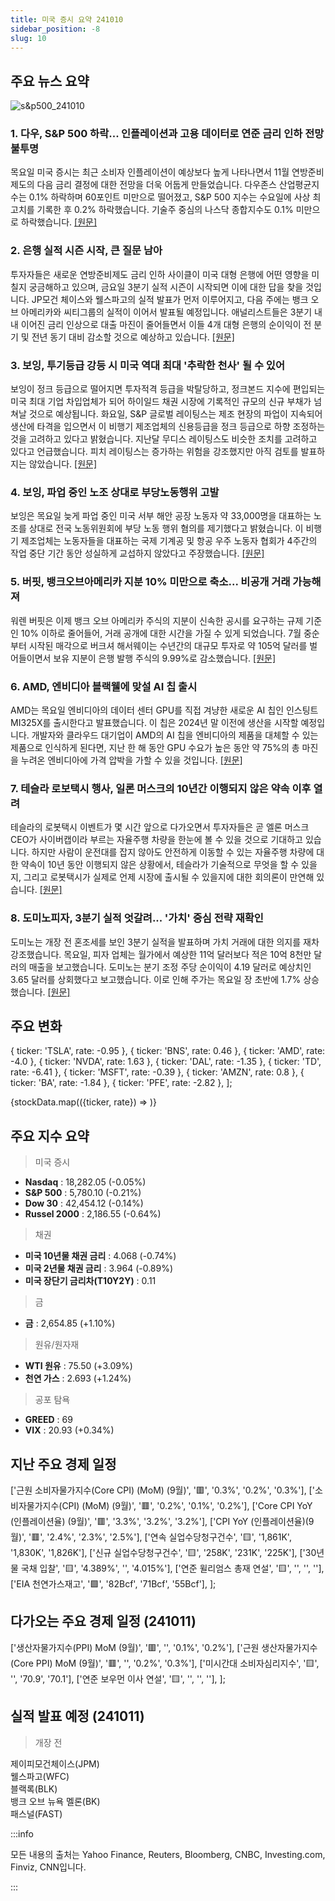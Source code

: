 ```yaml
---
title: 미국 증시 요약 241010
sidebar_position: -8
slug: 10
---
```


## 주요 뉴스 요약

![s&p500_241010](/map/241010.png)

### 1. **다우, S&P 500 하락... 인플레이션과 고용 데이터로 연준 금리 인하 전망 불투명**

목요일 미국 증시는 최근 소비자 인플레이션이 예상보다 높게 나타나면서 11월 연방준비제도의 다음 금리 결정에 대한 전망을 더욱 어둡게 만들었습니다. 다우존스 산업평균지수는 0.1% 하락하며 60포인트 미만으로 떨어졌고, S&P 500 지수는 수요일에 사상 최고치를 기록한 후 0.2% 하락했습니다. 기술주 중심의 나스닥 종합지수도 0.1% 미만으로 하락했습니다. [[원문]](https://finance.yahoo.com/news/live/stock-market-today-dow-sp-500-slip-as-inflation-jobs-data-cloud-fed-rate-cut-picture-161731639.html)

### 2. **은행 실적 시즌 시작, 큰 질문 남아**

투자자들은 새로운 연방준비제도 금리 인하 사이클이 미국 대형 은행에 어떤 영향을 미칠지 궁금해하고 있으며, 금요일 3분기 실적 시즌이 시작되면 이에 대한 답을 찾을 것입니다. JP모건 체이스와 웰스파고의 실적 발표가 먼저 이루어지고, 다음 주에는 뱅크 오브 아메리카와 씨티그룹의 실적이 이어서 발표될 예정입니다. 애널리스트들은 3분기 내내 이어진 금리 인상으로 대출 마진이 줄어들면서 이들 4개 대형 은행의 순이익이 전 분기 및 전년 동기 대비 감소할 것으로 예상하고 있습니다. [[원문]](https://finance.yahoo.com/news/the-big-question-hanging-over-banks-as-earnings-season-starts-080054257.html)

### 3. **보잉, 투기등급 강등 시 미국 역대 최대 '추락한 천사' 될 수 있어**

보잉이 정크 등급으로 떨어지면 투자적격 등급을 박탈당하고, 정크본드 지수에 편입되는 미국 최대 기업 차입업체가 되어 하이일드 채권 시장에 기록적인 규모의 신규 부채가 넘쳐날 것으로 예상됩니다. 화요일, S&P 글로벌 레이팅스는 제조 현장의 파업이 지속되어 생산에 타격을 입으면서 이 비행기 제조업체의 신용등급을 정크 등급으로 하향 조정하는 것을 고려하고 있다고 밝혔습니다. 지난달 무디스 레이팅스도 비슷한 조치를 고려하고 있다고 언급했습니다. 피치 레이팅스는 증가하는 위험을 강조했지만 아직 검토를 발표하지는 않았습니다. [[원문]](https://finance.yahoo.com/news/boeing-biggest-ever-us-fallen-172444217.html)

### 4. **보잉, 파업 중인 노조 상대로 부당노동행위 고발**

보잉은 목요일 늦게 파업 중인 미국 서부 해안 공장 노동자 약 33,000명을 대표하는 노조를 상대로 전국 노동위원회에 부당 노동 행위 혐의를 제기했다고 밝혔습니다. 이 비행기 제조업체는 노동자들을 대표하는 국제 기계공 및 항공 우주 노동자 협회가 4주간의 작업 중단 기간 동안 성실하게 교섭하지 않았다고 주장했습니다. [[원문]](https://finance.yahoo.com/news/boeing-files-unfair-labor-practice-022254897.html)

### 5. **버핏, 뱅크오브아메리카 지분 10% 미만으로 축소... 비공개 거래 가능해져**

워렌 버핏은 이제 뱅크 오브 아메리카 주식의 지분이 신속한 공시를 요구하는 규제 기준인 10% 이하로 줄어들어, 거래 공개에 대한 시간을 가질 수 있게 되었습니다. 7월 중순부터 시작된 매각으로 버크셔 해서웨이는 수년간의 대규모 투자로 약 105억 달러를 벌어들이면서 보유 지분이 은행 발행 주식의 9.99%로 감소했습니다. [[원문]](https://www.bloomberg.com/news/articles/2024-10-10/buffett-cuts-bofa-stake-below-10-letting-him-trade-in-secret?srnd=phx-markets)

### 6. **AMD, 엔비디아 블랙웰에 맞설 AI 칩 출시**

AMD는 목요일 엔비디아의 데이터 센터 GPU를 직접 겨냥한 새로운 AI 칩인 인스팅트 MI325X를 출시한다고 발표했습니다. 이 칩은 2024년 말 이전에 생산을 시작할 예정입니다. 개발자와 클라우드 대기업이 AMD의 AI 칩을 엔비디아의 제품을 대체할 수 있는 제품으로 인식하게 된다면, 지난 한 해 동안 GPU 수요가 높은 동안 약 75%의 총 마진을 누려온 엔비디아에 가격 압박을 가할 수 있을 것입니다. [[원문]](https://www.cnbc.com/2024/10/10/amd-launches-mi325x-ai-chip-to-rival-nvidias-blackwell-.html)

### 7. **테슬라 로보택시 행사, 일론 머스크의 10년간 이행되지 않은 약속 이후 열려**

테슬라의 로봇택시 이벤트가 몇 시간 앞으로 다가오면서 투자자들은 곧 엘론 머스크 CEO가 사이버캡이라 부르는 자율주행 차량을 한눈에 볼 수 있을 것으로 기대하고 있습니다. 하지만 사람이 운전대를 잡지 않아도 안전하게 이동할 수 있는 자율주행 차량에 대한 약속이 10년 동안 이행되지 않은 상황에서, 테슬라가 기술적으로 무엇을 할 수 있을지, 그리고 로봇택시가 실제로 언제 시장에 출시될 수 있을지에 대한 회의론이 만연해 있습니다. [[원문]](https://www.cnbc.com/2024/10/10/tesla-robotaxi-event-comes-after-years-of-elon-musks-missed-deadlines.html)

### 8. **도미노피자, 3분기 실적 엇갈려... '가치' 중심 전략 재확인**

도미노는 개장 전 혼조세를 보인 3분기 실적을 발표하며 가치 거래에 대한 의지를 재차 강조했습니다. 목요일, 피자 업체는 월가에서 예상한 11억 달러보다 적은 10억 8천만 달러의 매출을 보고했습니다. 도미노는 분기 조정 주당 순이익이 4.19 달러로 예상치인 3.65 달러를 상회했다고 보고했습니다. 이로 인해 주가는 목요일 장 초반에 1.7% 상승했습니다. [[원문]](https://finance.yahoo.com/news/dominos-reports-mixed-q3-results-reiterates-primary-focus-on-value-100525659.html)

## 주요 변화

  { ticker: 'TSLA', rate: -0.95 },
  { ticker: 'BNS', rate: 0.46 },
  { ticker: 'AMD', rate: -4.0 },
  { ticker: 'NVDA', rate: 1.63 },
  { ticker: 'DAL', rate: -1.35 },
  { ticker: 'TD', rate: -6.41 },
  { ticker: 'MSFT', rate: -0.39 },
  { ticker: 'AMZN', rate: 0.8 },
  { ticker: 'BA', rate: -1.84 },
  { ticker: 'PFE', rate: -2.82 },
];

{stockData.map(({ticker, rate}) => <StockCardMini key={ticker} ticker={ticker} rate={rate}></StockCardMini>)}

## 주요 지수 요약

> 미국 증시

- **Nasdaq** : 18,282.05 (-0.05%)
- **S&P 500** : 5,780.10 (-0.21%)
- **Dow 30** : 42,454.12 (-0.14%)
- **Russel 2000** : 2,186.55 (-0.64%)

> 채권

- **미국 10년물 채권 금리** : 4.068 (-0.74%)
- **미국 2년물 채권 금리** : 3.964 (-0.89%)
- **미국 장단기 금리차(T10Y2Y)** : 0.11

> 금

- **금** : 2,654.85 (+1.10%)

> 원유/원자재

- **WTI 원유** : 75.50 (+3.09%)
- **천연 가스** : 2.693 (+1.24%)

> 공포 탐욕

- **GREED** : 69
- **VIX** : 20.93 (+0.34%)

## 지난 주요 경제 일정

  ['근원 소비자물가지수(Core CPI) (MoM) (9월)', '🟥', '0.3%', '0.2%', '0.3%'],
  ['소비자물가지수(CPI) (MoM) (9월)', '🟥', '0.2%', '0.1%', '0.2%'],
  ['Core CPI YoY (인플레이션율) (9월)', '🟥', '3.3%', '3.2%', '3.2%'],
  ['CPI YoY (인플레이션율)(9월)', '🟥', '2.4%', '2.3%', '2.5%'],
  ['연속 실업수당청구건수', '🟨', '1,861K', '1,830K', '1,826K'],
  ['신규 실업수당청구건수', '🟨', '258K', '231K', '225K'],
  ['30년물 국채 입찰', '🟨', '4.389%', '', '4.015%'],
  ['연준 윌리엄스 총재 연설', '🟨', '', '', ''],
  ['EIA 천연가스재고', '🟩', '82Bcf', '71Bcf', '55Bcf'],
];

<EconomicCalendar data={eventsData} />

## 다가오는 주요 경제 일정 (241011)

  ['생산자물가지수(PPI) MoM (9월)', '🟥', '', '0.1%', '0.2%'],
  ['근원 생산자물가지수(Core PPI) MoM (9월)', '🟥', '', '0.2%', '0.3%'],
  ['미시간대 소비자심리지수', '🟨', '', '70.9', '70.1'],
  ['연준 보우먼 이사 연설', '🟨', '', '', ''],
];

<EconomicCalendar data={nextEventsData} />

## 실적 발표 예정 (241011)

> 개장 전

제이피모건체이스(JPM)  
웰스파고(WFC)  
블랙록(BLK)  
뱅크 오브 뉴욕 멜론(BK)  
패스널(FAST)

:::info

모든 내용의 출처는 Yahoo Finance, Reuters, Bloomberg, CNBC, Investing.com, Finviz, CNN입니다.

:::
